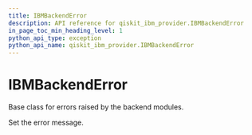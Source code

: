 ```yaml
---
title: IBMBackendError
description: API reference for qiskit_ibm_provider.IBMBackendError
in_page_toc_min_heading_level: 1
python_api_type: exception
python_api_name: qiskit_ibm_provider.IBMBackendError
---
```


# IBMBackendError

<Class id="qiskit_ibm_provider.IBMBackendError" github="https://github.com/qiskit/qiskit-ibm-provider/tree/stable/0.8/qiskit_ibm_provider/exceptions.py" signature="IBMBackendError(*message)">
  Base class for errors raised by the backend modules.

  Set the error message.
</Class>

